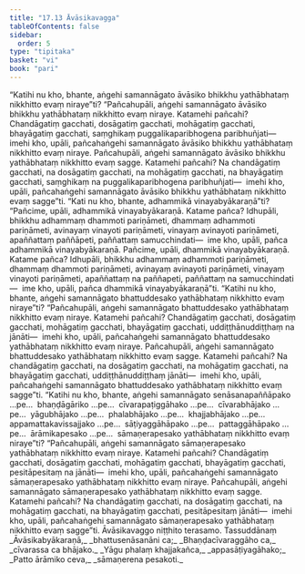 ```yaml
---
title: "17.13 Āvāsikavagga"
tableOfContents: false
sidebar:
  order: 5
type: "tipitaka"
basket: "vi"
book: "pari"
---
```



<DynamicBreadcrumb />

<Division number="461" book="pari">

<Paragraph number="2164" book="pari">
“Katihi nu kho, bhante, aṅgehi samannāgato āvāsiko bhikkhu yathābhataṃ nikkhitto evaṃ niraye”ti?
</Paragraph>

<Paragraph number="2165" book="pari">
“Pañcahupāli, aṅgehi samannāgato āvāsiko bhikkhu yathābhataṃ nikkhitto evaṃ niraye. Katamehi pañcahi? Chandāgatiṃ gacchati, dosāgatiṃ gacchati, mohāgatiṃ gacchati, bhayāgatiṃ gacchati, saṃghikaṃ puggalikaparibhogena paribhuñjati—  imehi kho, upāli, pañcahaṅgehi samannāgato āvāsiko bhikkhu yathābhataṃ nikkhitto evaṃ niraye.
</Paragraph>

<Paragraph number="2166" book="pari">
Pañcahupāli, aṅgehi samannāgato āvāsiko bhikkhu yathābhataṃ nikkhitto evaṃ sagge. Katamehi pañcahi? Na chandāgatiṃ gacchati, na dosāgatiṃ gacchati, na mohāgatiṃ gacchati, na bhayāgatiṃ gacchati, saṃghikaṃ na puggalikaparibhogena paribhuñjati—  imehi kho, upāli, pañcahaṅgehi samannāgato āvāsiko bhikkhu yathābhataṃ nikkhitto evaṃ sagge”ti.
</Paragraph>

</Division>
<Division number="462" book="pari">

<Paragraph number="2167" book="pari">
“Kati nu kho, bhante, adhammikā vinayabyākaraṇā”ti?
</Paragraph>

<Paragraph number="2168" book="pari">
“Pañcime, upāli, adhammikā vinayabyākaraṇā. Katame pañca? Idhupāli, bhikkhu adhammaṃ dhammoti pariṇāmeti, dhammaṃ adhammoti pariṇāmeti, avinayaṃ vinayoti pariṇāmeti, vinayaṃ avinayoti pariṇāmeti, apaññattaṃ paññāpeti, paññattaṃ samucchindati—  ime kho, upāli, pañca adhammikā vinayabyākaraṇā. Pañcime, upāli, dhammikā vinayabyākaraṇā. Katame pañca? Idhupāli, bhikkhu adhammaṃ adhammoti pariṇāmeti, dhammaṃ dhammoti pariṇāmeti, avinayaṃ avinayoti pariṇāmeti, vinayaṃ vinayoti pariṇāmeti, apaññattaṃ na paññapeti, paññattaṃ na samucchindati—  ime kho, upāli, pañca dhammikā vinayabyākaraṇā”ti.
</Paragraph>

</Division>
<Division number="463" book="pari">

<Paragraph number="2169" book="pari">
“Katihi nu kho, bhante, aṅgehi samannāgato bhattuddesako yathābhataṃ nikkhitto evaṃ niraye”ti?
</Paragraph>

<Paragraph number="2170" book="pari">
“Pañcahupāli, aṅgehi samannāgato bhattuddesako yathābhataṃ nikkhitto evaṃ niraye. Katamehi pañcahi? Chandāgatiṃ gacchati, dosāgatiṃ gacchati, mohāgatiṃ gacchati, bhayāgatiṃ gacchati, uddiṭṭhānuddiṭṭhaṃ na jānāti—  imehi kho, upāli, pañcahaṅgehi samannāgato bhattuddesako yathābhataṃ nikkhitto evaṃ niraye.
</Paragraph>

<Paragraph number="2171" book="pari">
Pañcahupāli, aṅgehi samannāgato bhattuddesako yathābhataṃ nikkhitto evaṃ sagge. Katamehi pañcahi? Na chandāgatiṃ gacchati, na dosāgatiṃ gacchati, na mohāgatiṃ gacchati, na bhayāgatiṃ gacchati, uddiṭṭhānuddiṭṭhaṃ jānāti—  imehi kho, upāli, pañcahaṅgehi samannāgato bhattuddesako yathābhataṃ nikkhitto evaṃ sagge”ti.
</Paragraph>

</Division>
<Division number="464" book="pari">

<Paragraph number="2172" book="pari">
“Katihi nu kho, bhante, aṅgehi samannāgato senāsanapaññāpako …pe…  bhaṇḍāgāriko …pe…  cīvarapaṭiggāhako …pe…  cīvarabhājako …pe…  yāgubhājako …pe…  phalabhājako …pe…  khajjabhājako …pe…  appamattakavissajjako …pe…  sāṭiyaggāhāpako …pe…  pattaggāhāpako …pe…  ārāmikapesako …pe…  sāmaṇerapesako yathābhataṃ nikkhitto evaṃ niraye”ti?
</Paragraph>

<Paragraph number="2173" book="pari">
“Pañcahupāli, aṅgehi samannāgato sāmaṇerapesako yathābhataṃ nikkhitto evaṃ niraye. Katamehi pañcahi? Chandāgatiṃ gacchati, dosāgatiṃ gacchati, mohāgatiṃ gacchati, bhayāgatiṃ gacchati, pesitāpesitaṃ na jānāti—  imehi kho, upāli, pañcahaṅgehi samannāgato sāmaṇerapesako yathābhataṃ nikkhitto evaṃ niraye. Pañcahupāli, aṅgehi samannāgato sāmaṇerapesako yathābhataṃ nikkhitto evaṃ sagge. Katamehi pañcahi? Na chandāgatiṃ gacchati, na dosāgatiṃ gacchati, na mohāgatiṃ gacchati, na bhayāgatiṃ gacchati, pesitāpesitaṃ jānāti—  imehi kho, upāli, pañcahaṅgehi samannāgato sāmaṇerapesako yathābhataṃ nikkhitto evaṃ sagge”ti.

</Paragraph>
</Division>

<Paragraph number="2174" type="center" book="pari">
Āvāsikavaggo niṭṭhito terasamo.



</Paragraph>

<Paragraph number="2175" type="center" book="pari">
Tassuddānaṃ


</Paragraph>

<Paragraph number="2176" type="verses" book="pari">
_Āvāsikabyākaraṇā,_  
_bhattusenāsanāni ca;_  
_Bhaṇḍacīvaraggāho ca,_  
_cīvarassa ca bhājako._  

</Paragraph>

<Paragraph number="2177" type="verses" book="pari">
_Yāgu phalaṃ khajjakañca,_  
_appasāṭiyagāhako;_  
_Patto ārāmiko ceva,_  
_sāmaṇerena pesakoti._
</Paragraph>